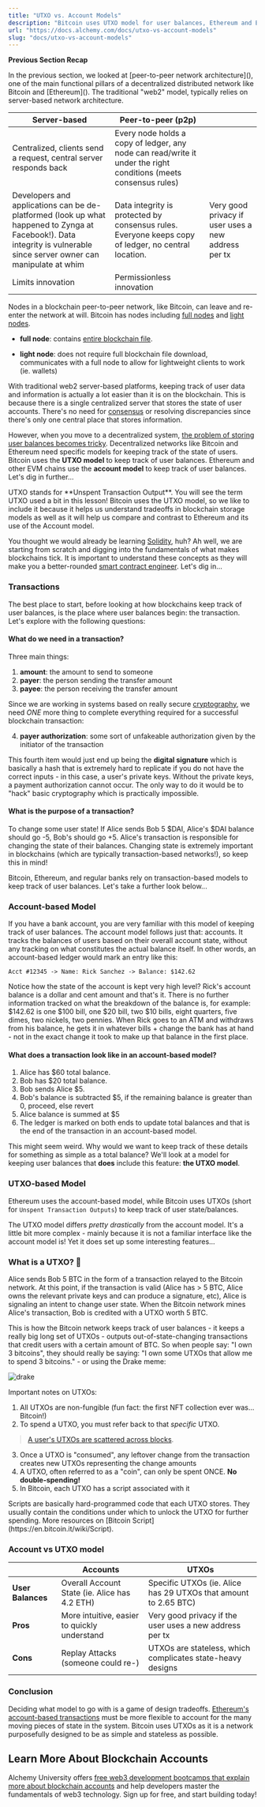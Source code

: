 ```yaml
---
title: "UTXO vs. Account Models"
description: "Bitcoin uses UTXO model for user balances, Ethereum and EVM chains use account model. UTXOs are non-fungible and spent once, accounts track overall balance."
url: "https://docs.alchemy.com/docs/utxo-vs-account-models"
slug: "docs/utxo-vs-account-models"
---
```


**Previous Section Recap**

In the previous section, we looked at \[peer-to-peer network architecture]\(), one of the main functional pillars of a decentralized distributed network like Bitcoin and \[Ethereum]\(). The traditional "web2" model, typically relies on server-based network architecture.

| Server-based                                                                                                                                                           | Peer-to-peer (p2p)                                                                                               |                                                     |
| ---------------------------------------------------------------------------------------------------------------------------------------------------------------------- | ---------------------------------------------------------------------------------------------------------------- | --------------------------------------------------- |
| Centralized, clients send a request, central server responds back                                                                                                      | Every node holds a copy of ledger, any node can read/write it under the right conditions (meets consensus rules) |                                                     |
| Developers and applications can be de-platformed (look up what happened to Zynga at Facebook!). Data integrity is vulnerable since server owner can manipulate at whim | Data integrity is protected by consensus rules. Everyone keeps copy of ledger, no central location.              | Very good privacy if user uses a new address per tx |
| Limits innovation                                                                                                                                                      | Permissionless innovation                                                                                        |                                                     |

Nodes in a blockchain peer-to-peer network, like Bitcoin, can leave and re-enter the network at will. Bitcoin has nodes including [full nodes](https://www.alchemy.com/overviews/what-is-an-ethereum-node) and [light nodes](https://www.alchemy.com/overviews/light-node).

* **full node**: contains [entire blockchain file](https://ycharts.com/indicators/bitcoin_blockchain_size).

* **light node**: does not require full blockchain file download, communicates with a full node to allow for lightweight clients to work (ie. wallets)

With traditional web2 server-based platforms, keeping track of user data and information is actually a lot easier than it is on the blockchain. This is because there is a single centralized server that stores the state of user accounts. There's no need for [consensus](/docs/what-are-blockchain-consensus-mechanisms) or resolving discrepancies since there's only one central place that stores information.

However, when you move to a decentralized system, [the problem of storing user balances becomes tricky](/docs/proof-of-work). Decentralized networks like Bitcoin and Ethereum need specific models for keeping track of the state of users. Bitcoin uses the **UTXO model** to keep track of user balances. Ethereum and other EVM chains use the **account model** to keep track of user balances. Let's dig in further...

<Info>
  UTXO stands for **Unspent Transaction Output**. You will see the term UTXO used a bit in this lesson! Bitcoin uses the UTXO model, so we like to include it because it helps us understand tradeoffs in blockchain storage models as well as it will help us compare and contrast to Ethereum and its use of the Account model.
</Info>

You thought we would already be learning [Solidity](/docs/solidity-syntax), huh? Ah well, we are starting from scratch and digging into the fundamentals of what makes blockchains tick. It is important to understand these concepts as they will make you a better-rounded [smart contract engineer](https://university.alchemy.com/ethereum). Let's dig in...

### Transactions

The best place to start, before looking at how blockchains keep track of user balances, is the place where user balances begin: the transaction. Let's explore with the following questions:

#### What do we need in a transaction?

Three main things:

1. **amount**: the amount to send to someone
2. **payer**: the person sending the transfer amount
3. **payee**: the person receiving the transfer amount

Since we are working in systems based on really secure [cryptography](/docs/public-key-cryptography), we need *ONE* more thing to complete everything required for a successful blockchain transaction:

4. **payer authorization**: some sort of unfakeable authorization given by the initiator of the transaction

This fourth item would just end up being the **digital signature** which is basically a hash that is extremely hard to replicate if you do not have the correct inputs - in this case, a user's private keys. Without the private keys, a payment authorization cannot occur. The only way to do it would be to "hack" basic cryptography which is practically impossible.

#### What is the purpose of a transaction?

To change some user state! If Alice sends Bob 5 $DAI, Alice's $DAI balance should go -5, Bob's should go +5. Alice's transaction is responsible for changing the state of their balances. Changing state is extremely important in blockchains (which are typically transaction-based networks!), so keep this in mind!

Bitcoin, Ethereum, and regular banks rely on transaction-based models to keep track of user balances. Let's take a further look below...

### Account-based Model

If you have a bank account, you are very familiar with this model of keeping track of user balances. The account model follows just that: accounts. It tracks the balances of users based on their overall account state, without any tracking on what constitutes the actual balance itself. In other words, an account-based ledger would mark an entry like this:

```text
Acct #12345 -> Name: Rick Sanchez -> Balance: $142.62
```

Notice how the state of the account is kept very high level? Rick's account balance is a dollar and cent amount and that's it. There is no further information tracked on what the breakdown of the balance is, for example: $142.62 is one $100 bill, one $20 bill, two $10 bills, eight quarters, five dimes, two nickels, two pennies. When Rick goes to an ATM and withdraws from his balance, he gets it in whatever bills + change the bank has at hand - not in the exact change it took to make up that balance in the first place.

#### What does a transaction look like in an account-based model?

1. Alice has $60 total balance.
2. Bob has $20 total balance.
3. Bob sends Alice $5.
4. Bob's balance is subtracted $5, if the remaining balance is greater than 0, proceed, else revert
5. Alice balance is summed at $5
6. The ledger is marked on both ends to update total balances and that is the end of the transaction in an account-based model.

This might seem weird. Why would we want to keep track of these details for something as simple as a total balance? We'll look at a model for keeping user balances that **does** include this feature: **the UTXO model**.

### UTXO-based Model

Ethereum uses the account-based model, while Bitcoin uses UTXOs (short for `Unspent Transaction Outputs`) to keep track of user state/balances.

The UTXO model differs *pretty drastically* from the account model. It's a little bit more complex - mainly because it is not a familiar interface like the account model is! Yet it does set up some interesting features...

### What is a UTXO? 🤔

Alice sends Bob 5 BTC in the form of a transaction relayed to the Bitcoin network. At this point, if the transaction is valid (Alice has > 5 BTC, Alice owns the relevant private keys and can produce a signature, etc), Alice is signaling an intent to change user state. When the Bitcoin network mines Alice's transaction, Bob is credited with a UTXO worth 5 BTC.

This is how the Bitcoin network keeps track of user balances - it keeps a really big long set of UTXOs - outputs out-of-state-changing transactions that credit users with a certain amount of BTC. So when people say: "I own 3 bitcoins", they should really be saying: "I own some UTXOs that allow me to spend 3 bitcoins." - or using the Drake meme:

![drake](drake.jpg)

Important notes on UTXOs:

1. All UTXOs are non-fungible (fun fact: the first NFT collection ever was... Bitcoin!)
2. To spend a UTXO, you must refer back to that *specific* UTXO.

> [A user's UTXOs are scattered across blocks](https://www.horizen.io/blockchain-academy/assets/post_files/technology/expert/4.1-utxo-vs-account/dag-vs-database_M.jpg).

3. Once a UTXO is "consumed", any leftover change from the transaction creates new UTXOs representing the change amounts
4. A UTXO, often referred to as a "coin", can only be spent ONCE. **No double-spending!**
5. In Bitcoin, each UTXO has a script associated with it

<Info>
  Scripts are basically hard-programmed code that each UTXO stores. They usually contain the conditions under which to unlock the UTXO for further spending. More resources on [Bitcoin Script](https://en.bitcoin.it/wiki/Script).
</Info>

### Account vs UTXO model

|                   | Accounts                                      | UTXOs                                                           |
| ----------------- | --------------------------------------------- | --------------------------------------------------------------- |
| **User Balances** | Overall Account State (ie. Alice has 4.2 ETH) | Specific UTXOs (ie. Alice has 29 UTXOs that amount to 2.65 BTC) |
| **Pros**          | More intuitive, easier to quickly understand  | Very good privacy if the user uses a new address per tx         |
| **Cons**          | Replay Attacks (someone could re-)            | UTXOs are stateless, which complicates state-heavy designs      |

### Conclusion

Deciding what model to go with is a game of design tradeoffs. [Ethereum's account-based transactions](/docs/how-ethereum-transactions-work) must be more flexible to account for the many moving pieces of state in the system. Bitcoin uses UTXOs as it is a network purposefully designed to be as simple and stateless as possible.

## Learn More About Blockchain Accounts

Alchemy University offers [free web3 development bootcamps that explain more about blockchain accounts](https://university.alchemy.com/ethereum) and help developers master the fundamentals of web3 technology. Sign up for free, and start building today!
